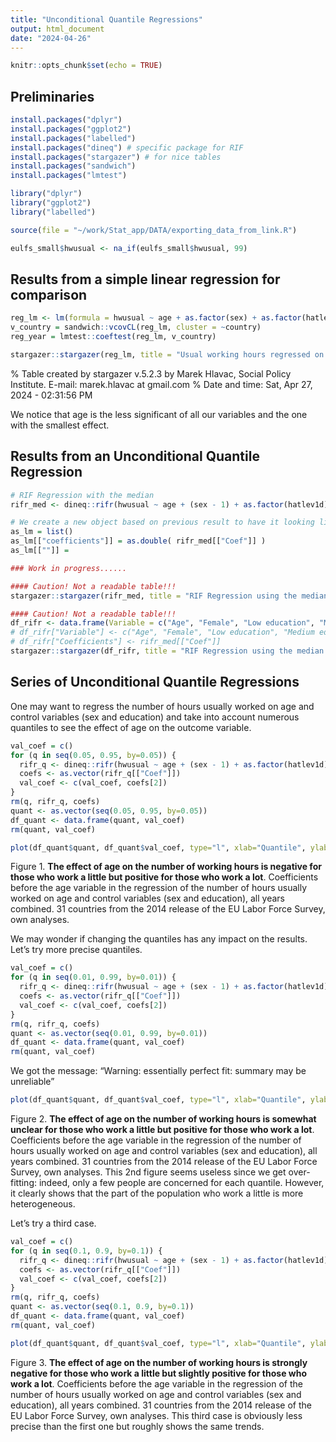 ```yaml
---
title: "Unconditional Quantile Regressions"
output: html_document
date: "2024-04-26"
---
```


```r
knitr::opts_chunk$set(echo = TRUE)
```

## Preliminaries

```r
install.packages("dplyr")
install.packages("ggplot2")
install.packages("labelled")
install.packages("dineq") # specific package for RIF
install.packages("stargazer") # for nice tables
install.packages("sandwich")
install.packages("lmtest")
```

```r
library("dplyr")
library("ggplot2")
library("labelled")
```

```r
source(file = "~/work/Stat_app/DATA/exporting_data_from_link.R")
```

```r
eulfs_small$hwusual <- na_if(eulfs_small$hwusual, 99)
```

## Results from a simple linear regression for comparison

```r
reg_lm <- lm(formula = hwusual ~ age + as.factor(sex) + as.factor(hatlev1d), data = eulfs_small)
v_country = sandwich::vcovCL(reg_lm, cluster = ~country)
reg_year = lmtest::coeftest(reg_lm, v_country)
```

```r
stargazer::stargazer(reg_lm, title = "Usual working hours regressed on age, sex and education, standard errors account for clustering by countries", column.labels = c("Number of hours usually worked in main job"), covariate.labels = c("Age", "Female", "Low education", "Medium education", "High education", "Constant"), model.names = TRUE, keep.stat="n", omit.stat = c("rsq", "adj.rsq","ser","f"))
```
% Table created by stargazer v.5.2.3 by Marek Hlavac, Social Policy Institute. E-mail: marek.hlavac at gmail.com
% Date and time: Sat, Apr 27, 2024 - 02:31:56 PM
\begin{table}[!htbp] \centering 
  \caption{Usual working hours regressed on age, sex and education, standard errors account for clustering by countries} 
  \label{} 
\begin{tabular}{@{\extracolsep{5pt}}lc} 
\\[-1.8ex]\hline 
\hline \\[-1.8ex] 
 & \multicolumn{1}{c}{\textit{Dependent variable:}} \\ 
\cline{2-2} 
\\[-1.8ex] & hwusual \\ 
\\[-1.8ex] & \textit{OLS} \\ 
 & Number of hours usually worked in main job \\ 
\hline \\[-1.8ex] 
 Age & 0.006$^{**}$ \\ 
  & (0.003) \\ 
  & \\ 
 Female & $-$5.501$^{***}$ \\ 
  & (0.075) \\ 
  & \\ 
 Low education & 1.658$^{***}$ \\ 
  & (0.093) \\ 
  & \\ 
 Medium education & 2.114$^{***}$ \\ 
  & (0.106) \\ 
  & \\ 
 High education & 38.018$^{***}$ \\ 
  & (0.154) \\ 
  & \\ 
\hline \\[-1.8ex] 
Observations & 107,502 \\ 
\hline 
\hline \\[-1.8ex] 
\textit{Note:}  & \multicolumn{1}{r}{$^{*}$p$<$0.1; $^{**}$p$<$0.05; $^{***}$p$<$0.01} \\ 
\end{tabular} 
\end{table}

We notice that age is the less significant of all our variables and the one with the smallest effect.

## Results from an Unconditional Quantile Regression

```r
# RIF Regression with the median
rifr_med <- dineq::rifr(hwusual ~ age + (sex - 1) + as.factor(hatlev1d), eulfs_small, weights = NULL, method = "quantile", quantile = 0.5, kernel = "gaussian")
```

```r
# We create a new object based on previous result to have it looking like a linear model
as_lm = list()
as_lm[["coefficients"]] = as.double( rifr_med[["Coef"]] )
as_lm[[""]] = 

### Work in progress......
```

```r
#### Caution! Not a readable table!!!
stargazer::stargazer(rifr_med, title = "RIF Regression using the median: usual working hours regressed on age, sex and education", column.labels = c("Number of hours usually worked in main job"), covariate.labels = c("Age", "Female", "Low education", "Medium education", "High education", "Constant"), model.names = FALSE, keep.stat="n", omit.stat = c("rsq", "adj.rsq","ser","f"))
```

```r
#### Caution! Not a readable table!!!
df_rifr <- data.frame(Variable = c("Age", "Female", "Low education", "Medium education", "High education"), Coefficients = as.vector(rifr_med[["Coef"]]))
# df_rifr["Variable"] <- c("Age", "Female", "Low education", "Medium education", "High education", "Constant")
# df_rifr["Coefficients"] <- rifr_med[["Coef"]]
stargazer::stargazer(df_rifr, title = "RIF Regression using the median: usual working hours regressed on age, sex and education", column.labels = c("Number of hours usually worked in main job"), model.names = FALSE, keep.stat="n", omit.stat = c("rsq", "adj.rsq","ser","f"))
```

## Series of Unconditional Quantile Regressions

One may want to regress the number of hours usually worked on age and control variables (sex and education) and take into account numerous quantiles to see the effect of age on the outcome variable.

```r
val_coef = c()
for (q in seq(0.05, 0.95, by=0.05)) {
  rifr_q <- dineq::rifr(hwusual ~ age + (sex - 1) + as.factor(hatlev1d), eulfs_small, weights = NULL, method = "quantile", quantile = q, kernel = "gaussian")
  coefs <- as.vector(rifr_q[["Coef"]])
  val_coef <- c(val_coef, coefs[2])
}
rm(q, rifr_q, coefs)
quant <- as.vector(seq(0.05, 0.95, by=0.05))
df_quant <- data.frame(quant, val_coef)
rm(quant, val_coef)
```

```r
plot(df_quant$quant, df_quant$val_coef, type="l", xlab="Quantile", ylab="Effect of age", main = "Unconditional quantile regressions estimates \n of the effect of age on the number of hours usually worked", las = 2)
```
Figure 1. **The effect of age on the number of working hours is negative for those who work a little but positive for those who work a lot**. Coefficients before the age variable in the regression of the number of hours usually worked on age and control variables (sex and education), all years combined. 31 countries from the 2014 release of the EU Labor Force Survey, own analyses.

We may wonder if changing the quantiles has any impact on the results.
Let's try more precise quantiles.
```r
val_coef = c()
for (q in seq(0.01, 0.99, by=0.01)) {
  rifr_q <- dineq::rifr(hwusual ~ age + (sex - 1) + as.factor(hatlev1d), eulfs_small, weights = NULL, method = "quantile", quantile = q, kernel = "gaussian")
  coefs <- as.vector(rifr_q[["Coef"]])
  val_coef <- c(val_coef, coefs[2])
}
rm(q, rifr_q, coefs)
quant <- as.vector(seq(0.01, 0.99, by=0.01))
df_quant <- data.frame(quant, val_coef)
rm(quant, val_coef)
```
We got the message: 
"Warning: essentially perfect fit: summary may be unreliable"

```r
plot(df_quant$quant, df_quant$val_coef, type="l", xlab="Quantile", ylab="Effect of age", main = "Unconditional quantile regressions estimates \n of the effect of age on the number of hours usually worked \n (using percentiles)", las = 2)
```
Figure 2. **The effect of age on the number of working hours is somewhat unclear for those who work a little but positive for those who work a lot**. Coefficients before the age variable in the regression of the number of hours usually worked on age and control variables (sex and education), all years combined. 31 countries from the 2014 release of the EU Labor Force Survey, own analyses.
This 2nd figure seems useless since we get over-fitting: indeed, only a few people are concerned for each quantile.
However, it clearly shows that the part of the population who work a little is more heterogeneous.


Let's try a third case.
```r
val_coef = c()
for (q in seq(0.1, 0.9, by=0.1)) {
  rifr_q <- dineq::rifr(hwusual ~ age + (sex - 1) + as.factor(hatlev1d), eulfs_small, weights = NULL, method = "quantile", quantile = q, kernel = "gaussian")
  coefs <- as.vector(rifr_q[["Coef"]])
  val_coef <- c(val_coef, coefs[2])
}
rm(q, rifr_q, coefs)
quant <- as.vector(seq(0.1, 0.9, by=0.1))
df_quant <- data.frame(quant, val_coef)
rm(quant, val_coef)
```

```r
plot(df_quant$quant, df_quant$val_coef, type="l", xlab="Quantile", ylab="Effect of age", main = "Unconditional quantile regressions estimates \n of the effect of age on the number of hours usually worked \n (using deciles)", las = 2)
```
Figure 3. **The effect of age on the number of working hours is strongly negative for those who work a little but slightly positive for those who work a lot**. Coefficients before the age variable in the regression of the number of hours usually worked on age and control variables (sex and education), all years combined. 31 countries from the 2014 release of the EU Labor Force Survey, own analyses.
This third case is obviously less precise than the first one but roughly shows the same trends.




